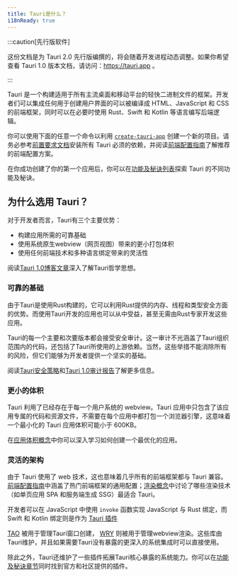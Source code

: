```yaml
---
title: Tauri是什么？
i18nReady: true
---
```


:::caution[先行版软件]

这份文档是为 Tauri 2.0 先行版编撰的，将会随着开发进程动态调整。如果你希望查看 Tauri 1.0 版本文档，请访问：https://tauri.app 。

:::

Tauri 是一个构建适用于所有主流桌面和移动平台的轻快二进制文件的框架。开发者们可以集成任何用于创建用户界面的可以被编译成 HTML、JavaScript 和 CSS 的前端框架，同时可以在必要时使用 Rust、Swift 和 Kotlin 等语言编写后端逻辑。

你可以使用下面的任意一个命令以利用 [`create-tauri-app`](https://github.com/tauri-apps/create-tauri-app) 创建一个新的项目。请务必参考[前置要求文档](/zh-cn/guides/prerequisites/)安装所有 Tauri 必须的依赖，并阅读[前端配置指南](/zh-cn/guides/frontend/)了解推荐的前端配置方案。


<Cta />

在你成功创建了你的第一个应用后，你可以在[功能及秘诀列表](/zh-cn/features/)探索 Tauri 的不同功能及秘诀。

## 为什么选用 Tauri？

对于开发者而言，Tauri有三个主要优势：

- 构建应用所需的可靠基础
- 使用系统原生webview（网页视图）带来的更小打包体积
- 使用任何前端技术和多种语言绑定带来的灵活性

阅读[Tauri 1.0博客文章](/blog/tauri-1-0)深入了解Tauri哲学思想。

### 可靠的基础

由于Tauri是使用Rust构建的，它可以利用Rust提供的内存、线程和类型安全方面的优势。而使用Tauri开发的应用也可以从中受益，甚至无需由Rust专家开发这些应用。

Tauri的每一个主要和次要版本都会接受安全审计。这一审计不光涵盖了Tauri组织范围内的代码，还包括了Tauri所使用的上游依赖。当然，这些举措不能消除所有的风险，但它们能够为开发者提供一个坚实的基础。

阅读[Tauri安全策略](https://github.com/tauri-apps/tauri/security/policy)和[Tauri 1.0审计报告](https://github.com/tauri-apps/tauri/blob/dev/audits/Radically_Open_Security-v1-report.pdf)了解更多信息。

### 更小的体积

Tauri 利用了已经存在于每一个用户系统的 webview。Tauri 应用中只包含了该应用专属的代码和资源文件，不需要在每个应用中都打包一个浏览器引擎，这意味着一个最小化的 Tauri 应用体积可能小于 600KB。

在[应用体积概念](/zh-cn/concepts/size)中你可以深入学习如何创建一个最优化的应用。

### 灵活的架构

由于 Tauri 使用了 web 技术，这也意味着几乎所有的前端框架都与 Tauri 兼容。[前端配置指南](/zh-cn/guides/frontend/)中涵盖了热门前端框架的通用配置；[渲染概念](/zh-cn/concepts/rendering)中讨论了哪些渲染技术（如单页应用 SPA 和服务端生成 SSG）最适合 Tauri。

开发者可以在 JavaScript 中使用 `invoke` 函数实现 JavaScript 与 Rust 绑定，而 Swift 和 Kotlin 绑定则是作为 [Tauri 插件](/zh-cn/guides/plugins/)

[TAO](https://github.com/tauri-apps/tao) 被用于管理Tauri窗口创建， [WRY](https://github.com/tauri-apps/wry) 则被用于管理webview渲染。这些库由Tauri维护，并且如果需要Tauri没有暴露的更深入的系统集成时可以直接使用。

除此之外，Tauri还维护了一些插件拓展Tauri核心暴露的系统能力。你可以在[功能及秘诀章节](/zh-cn/features)同时找到官方和社区提供的插件。